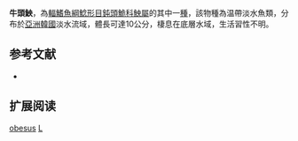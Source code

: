 {{Speciesbox
| name = 牛頭䱀
| status = NE
| status_system = IUCN3.1
| image = 
| image_width = 250px
| genus = Liobagrus
| species = obesus
| authority = Son, Kim & Choo, 1987
| synonyms = 
}}
'''牛頭䱀'''，為[[輻鰭魚綱|輻鰭魚綱]][[鯰形目|鯰形目]][[鈍頭鮠科|鈍頭鮠科]][[䱀屬|䱀屬]]的其中一[[種|種]]，該物種為温帶淡水魚類，分布於[[亞洲|亞洲]][[韓國|韓國]]淡水流域，體長可達10公分，棲息在底層水域，生活習性不明。

== 参考文献 ==
*{{FishBase_species|genus=Liobagrus|species=obesus|year=2015|month=4}}

== 扩展阅读 ==
{{refbegin}}
{{wikispecies-inline|Liobagrus obesus|牛頭䱀}}
{{refend}}
{{Taxonbar|from=Q5509500}}

[[Category:䱀屬|obesus]]
[[Category:1987年描述的魚類|L]]